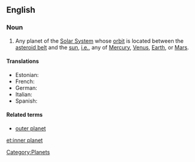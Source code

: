 ==English==

===Noun===
{{en-noun|sg=[[inner]] [[planet]]}}

# {{astronomy}} Any planet of the [[Solar System]] whose [[orbit]] is located between the [[asteroid belt]] and the [[sun]], [[i.e.]], any of [[Mercury]], [[Venus]], [[Earth]], or [[Mars]].

====Translations====
{{trans-top|planet of the Solar System with an orbit between the asteroid belt and sun}}
* Estonian: {{t|et|siseplaneet}}
* French: {{t|fr|planète interne|f}}
* German: {{t|de|innere Planet|m}}
* Italian: {{t|it|pianeta interno|m}}
* Spanish: {{t|es|planeta interno|m}}
{{trans-bottom}}


====Related terms====
* [[outer planet]]

[[Category:Planets]]

[[et:inner planet]]